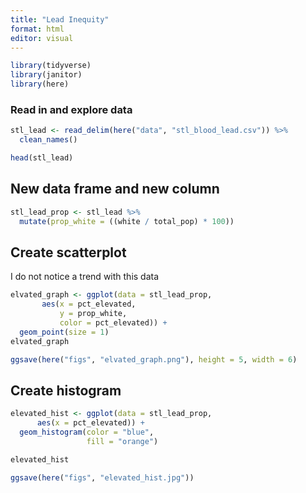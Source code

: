 ```yaml
---
title: "Lead Inequity"
format: html
editor: visual
---
```


```r
library(tidyverse)
library(janitor)
library(here)
```

### Read in and explore data

```r
stl_lead <- read_delim(here("data", "stl_blood_lead.csv")) %>%
  clean_names()

head(stl_lead)
```

## New data frame and new column

```r
stl_lead_prop <- stl_lead %>%
  mutate(prop_white = ((white / total_pop) * 100))

```

## Create scatterplot

I do not notice a trend with this data

```r
elvated_graph <- ggplot(data = stl_lead_prop,
       aes(x = pct_elevated,
           y = prop_white,
           color = pct_elevated)) +
  geom_point(size = 1)
elvated_graph

ggsave(here("figs", "elvated_graph.png"), height = 5, width = 6)
```

## Create histogram

```r
elevated_hist <- ggplot(data = stl_lead_prop, 
      aes(x = pct_elevated)) +
  geom_histogram(color = "blue",
                 fill = "orange")

elevated_hist

ggsave(here("figs", "elevated_hist.jpg"))
```
